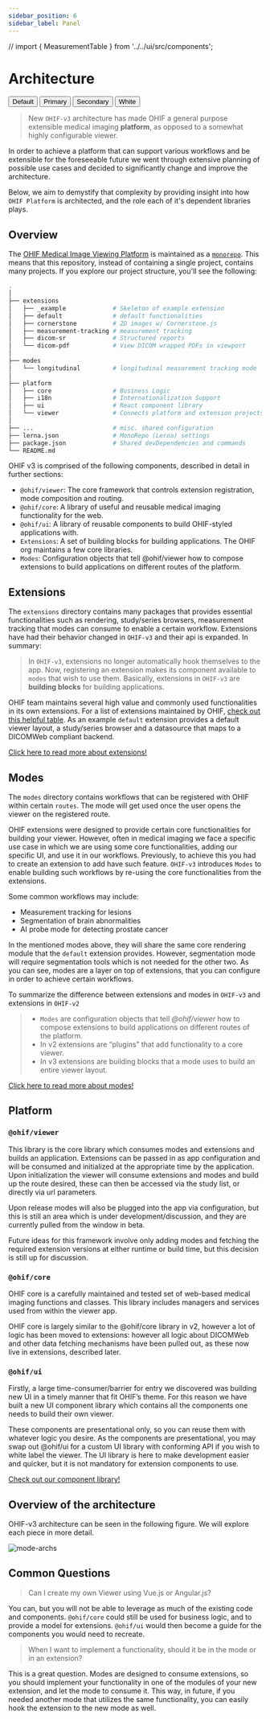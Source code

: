 ```yaml
---
sidebar_position: 6
sidebar_label: Panel
---
```


// import { MeasurementTable } from '../../ui/src/components';

# Architecture




<div className="p-4">
  <Button variant="outlined" className="m-1">
    Default
  </Button>
  <Button variant="outlined" color="primary" className="m-1">
    Primary
  </Button>
  <Button variant="outlined" color="secondary" className="m-1">
    Secondary
  </Button>
  <Button variant="outlined" color="white" className="m-1">
    White
  </Button>
</div>


<!-- ```jsx live
function MyPlayground(props) {
  return (
    <div>
      <ListMenu></ListMenu>
    </div>
  );
}
``` -->





>New `OHIF-v3` architecture has made OHIF a general purpose extensible medical imaging **platform**, as opposed to a somewhat highly configurable viewer.

In order to achieve a platform that can support various workflows and be extensible for the foreseeable future we went through extensive planning of possible use cases and decided to significantly change and improve the architecture.


Below, we aim to demystify that complexity by providing insight into how `OHIF Platform` is
architected, and the role each of it's dependent libraries plays.



## Overview

The [OHIF Medical Image Viewing Platform][viewers-project] is maintained as a
[`monorepo`][monorepo]. This means that this repository, instead of containing a
single project, contains many projects. If you explore our project structure,
you'll see the following:

```bash
.
│
├── extensions
│   ├── _example             # Skeleton of example extension
│   ├── default              # default functionalities
│   ├── cornerstone          # 2D images w/ Cornerstone.js
│   ├── measurement-tracking # measurement tracking
│   ├── dicom-sr             # Structured reports
│   └── dicom-pdf            # View DICOM wrapped PDFs in viewport
│
├── modes
│   └── longitudinal         # longitudinal measurement tracking mode
│
├── platform
│   ├── core                 # Business Logic
│   ├── i18n                 # Internationalization Support
│   ├── ui                   # React component library
│   └── viewer               # Connects platform and extension projects
│
├── ...                      # misc. shared configuration
├── lerna.json               # MonoRepo (Lerna) settings
├── package.json             # Shared devDependencies and commands
└── README.md
```

OHIF v3 is comprised of the following components, described in detail in further sections:

- `@ohif/viewer`: The core framework that controls extension registration, mode composition and routing.
- `@ohif/core`: A library of useful and reusable medical imaging functionality for the web.
- `@ohif/ui`: A library of reusable components to build OHIF-styled applications with.
- `Extensions`: A set of building blocks for building applications. The OHIF org maintains a few core libraries.
- `Modes`: Configuration objects that tell @ohif/viewer how to compose extensions to build applications on different routes of the platform.





## Extensions
The `extensions` directory contains many packages that provides essential
functionalities such as rendering, study/series browsers, measurement tracking that modes
can consume to enable a certain workflow. Extensions have had their behavior changed
in `OHIF-v3` and their api is expanded. In summary:

>In `OHIF-v3`, extensions no longer automatically hook themselves to the app. Now,
>registering an extension makes its component available to `modes` that wish to use them.
> Basically, extensions in `OHIF-v3` are **building blocks** for building applications.


OHIF team maintains several high value and commonly used functionalities in its
own extensions. For a list of extensions maintained by OHIF,
[check out this helpful table](../extensions/index.md#maintained-extensions).
As an example `default` extension provides a default viewer layout,
a study/series browser and a datasource that maps to a DICOMWeb compliant backend.


[Click here to read more about extensions!](../extensions/index.md)














## Modes

The `modes` directory contains workflows that can be registered with OHIF
within certain `routes`. The mode will get used once the user opens the viewer
on the registered route.

OHIF extensions were designed to provide certain core functionalities for building
your viewer. However, often in medical imaging we face a specific use case
in which we are using some core functionalities, adding our specific UI, and
use it in our workflows. Previously, to achieve this you had to create an
extension to add have such feature. `OHIF-v3` introduces `Modes` to enable
building such workflows by re-using the core functionalities from the extensions.

Some common workflows may include:

- Measurement tracking for lesions
- Segmentation of brain abnormalities
- AI probe mode for detecting prostate cancer

In the mentioned modes above, they will share the same core rendering module that
the `default` extension provides. However, segmentation mode will require
segmentation tools which is not needed for the other two.
As you can see, modes are a layer on top of extensions, that you
can configure in order to achieve certain workflows.

To summarize the difference between extensions and modes in `OHIF-v3` and extensions in `OHIF-v2`

> - `Modes` are configuration objects that tell *@ohif/viewer* how to compose extensions to build applications on different routes of the platform.
> - In v2 extensions are “plugins” that add functionality to a core viewer.
> - In v3 extensions are building blocks that a mode uses to build an entire viewer layout.

[Click here to read more about modes!](../modes/index.md)



## Platform

### `@ohif/viewer`

This library is the core library which consumes modes and extensions and builds an application. Extensions can be passed in as app configuration and will be consumed and initialized at the appropriate time by the application. Upon initialization the viewer will consume extensions and modes and build up the route desired, these can then be accessed via the study list, or directly via url parameters.

Upon release modes will also be plugged into the app via configuration, but this is still an area which is under development/discussion, and they are currently pulled from the window in beta.

Future ideas for this framework involve only adding modes and fetching the required extension versions at either runtime or build time, but this decision is still up for discussion.

### `@ohif/core`
OHIF core is a carefully maintained and tested set of web-based medical imaging functions and classes. This library includes managers and services used from within the viewer app.

OHIF core is largely similar to the @ohif/core library in v2, however a lot of logic has been moved to extensions:
 however all logic about DICOMWeb and other data fetching mechanisms have been pulled out, as these now live in extensions, described later.




### `@ohif/ui`
Firstly, a large time-consumer/barrier for entry we discovered was building new UI in a timely manner that fit OHIF’s theme. For this reason we have built a new UI component library which contains all the components one needs to build their own viewer.

These components are presentational only, so you can reuse them with whatever logic you desire. As the components are presentational, you may swap out @ohif/ui for a custom UI library with conforming API if you wish to white label the viewer. The UI library is here to make development easier and quicker, but it is not mandatory for extension components to use.

[Check out our component library!](https://react.ohif.org/)





## Overview of the architecture
OHIF-v3 architecture can be seen in the following figure. We will explore each
piece in more detail.

![mode-archs](./assets/img/mode-archs.png)









## Common Questions


> Can I create my own Viewer using Vue.js or Angular.js?

You can, but you will not be able to leverage as much of the existing code and
components. `@ohif/core` could still be used for business logic, and to provide
a model for extensions. `@ohif/ui` would then become a guide for the components
you would need to recreate.


> When I want to implement a functionality, should it be in the mode or in an extension?

This is a great question. Modes are designed to consume extensions, so you should implement
your functionality in one of the modules of your new extension,  and let the mode to consume it.
 This way, in future, if you needed another mode that utilizes the same functionality, you can easily
 hook the extension to the new mode as well.

<!--
  Links
  -->

<!-- prettier-ignore-start -->
[monorepo]: https://github.com/OHIF/Viewers/issues/768
[viewers-project]: https://github.com/OHIF/Viewers
[viewer-npm]: https://www.npmjs.com/package/@ohif/viewer
[pwa]: https://developers.google.com/web/progressive-web-apps/
[configuration]: ../configuring/index.md
[extensions]: ../extensions/index.md
[core-github]: https://github.com/OHIF/viewers/platform/core
[ui-github]: https://github.com/OHIF/Viewers/tree/master/platform/ui
<!-- prettier-ignore-end -->
